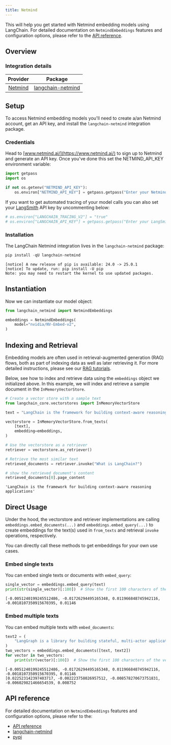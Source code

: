 ```yaml
---
title: Netmind
---
```


This will help you get started with Netmind embedding models using LangChain. For detailed documentation on `NetmindEmbeddings` features and configuration options, please refer to the [API reference](https://python.langchain.com/api_reference/).

## Overview

### Integration details

| Provider | Package |
|:--------:|:-------:|
| [Netmind](/oss/integrations/providers/netmind/) | [langchain-netmind](https://python.langchain.com/api_reference/) |

## Setup

To access Netmind embedding models you'll need to create a/an Netmind account, get an API key, and install the `langchain-netmind` integration package.

### Credentials

Head to [www.netmind.ai/](https://www.netmind.ai/) to sign up to Netmind and generate an API key. Once you've done this set the NETMIND_API_KEY environment variable:

```python
import getpass
import os

if not os.getenv("NETMIND_API_KEY"):
    os.environ["NETMIND_API_KEY"] = getpass.getpass("Enter your Netmind API key: ")
```

If you want to get automated tracing of your model calls you can also set your [LangSmith](https://docs.smith.langchain.com/) API key by uncommenting below:

```python
# os.environ["LANGCHAIN_TRACING_V2"] = "true"
# os.environ["LANGCHAIN_API_KEY"] = getpass.getpass("Enter your LangSmith API key: ")
```

### Installation

The LangChain Netmind integration lives in the `langchain-netmind` package:

```python
pip install -qU langchain-netmind
```

```output
[notice] A new release of pip is available: 24.0 -> 25.0.1
[notice] To update, run: pip install -U pip
Note: you may need to restart the kernel to use updated packages.
```

## Instantiation

Now we can instantiate our model object:

```python
from langchain_netmind import NetmindEmbeddings

embeddings = NetmindEmbeddings(
    model="nvidia/NV-Embed-v2",
)
```

## Indexing and Retrieval

Embedding models are often used in retrieval-augmented generation (RAG) flows, both as part of indexing data as well as later retrieving it. For more detailed instructions, please see our [RAG tutorials](/oss/langchain/rag).

Below, see how to index and retrieve data using the `embeddings` object we initialized above. In this example, we will index and retrieve a sample document in the `InMemoryVectorStore`.

```python
# Create a vector store with a sample text
from langchain_core.vectorstores import InMemoryVectorStore

text = "LangChain is the framework for building context-aware reasoning applications"

vectorstore = InMemoryVectorStore.from_texts(
    [text],
    embedding=embeddings,
)

# Use the vectorstore as a retriever
retriever = vectorstore.as_retriever()

# Retrieve the most similar text
retrieved_documents = retriever.invoke("What is LangChain?")

# show the retrieved document's content
retrieved_documents[0].page_content
```

```output
'LangChain is the framework for building context-aware reasoning applications'
```

## Direct Usage

Under the hood, the vectorstore and retriever implementations are calling `embeddings.embed_documents(...)` and `embeddings.embed_query(...)` to create embeddings for the text(s) used in `from_texts` and retrieval `invoke` operations, respectively.

You can directly call these methods to get embeddings for your own use cases.

### Embed single texts

You can embed single texts or documents with `embed_query`:

```python
single_vector = embeddings.embed_query(text)
print(str(single_vector)[:100])  # Show the first 100 characters of the vector
```

```output
[-0.0051240199245512486, -0.01726294495165348, 0.011966848745942116, -0.0018107350915670395, 0.01146
```

### Embed multiple texts

You can embed multiple texts with `embed_documents`:

```python
text2 = (
    "LangGraph is a library for building stateful, multi-actor applications with LLMs"
)
two_vectors = embeddings.embed_documents([text, text2])
for vector in two_vectors:
    print(str(vector)[:100])  # Show the first 100 characters of the vector
```

```output
[-0.0051240199245512486, -0.01726294495165348, 0.011966848745942116, -0.0018107350915670395, 0.01146
[0.022523142397403717, -0.002223758026957512, -0.008578270673751831, -0.006029821466654539, 0.008752
```

## API reference

For detailed documentation on `NetmindEmbeddings` features and configuration options, please refer to the:

* [API reference](https://python.langchain.com/api_reference/)
* [langchain-netmind](https://github.com/protagolabs/langchain-netmind)
* [pypi](https://pypi.org/project/langchain-netmind/)

```python

```
